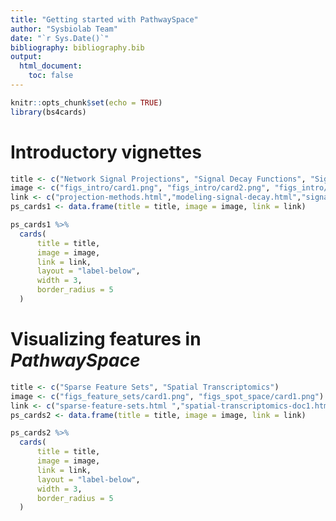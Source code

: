 ```yaml
---
title: "Getting started with PathwaySpace"
author: "Sysbiolab Team"
date: "`r Sys.Date()`"
bibliography: bibliography.bib
output:
  html_document:
    toc: false
---
```


```r
knitr::opts_chunk$set(echo = TRUE)
library(bs4cards)
```

# Introductory vignettes

```r
title <- c("Network Signal Projections", "Signal Decay Functions", "Signal Aggregation Rules")
image <- c("figs_intro/card1.png", "figs_intro/card2.png", "figs_intro/card3.png")
link <- c("projection-methods.html","modeling-signal-decay.html","signal-aggregation-rules.html")
ps_cards1 <- data.frame(title = title, image = image, link = link)
```

```r
ps_cards1 %>% 
  cards(
      title = title,
      image = image,
      link = link,
      layout = "label-below", 
      width = 3,
      border_radius = 5
  )
```

# Visualizing features in *PathwaySpace*

```r
title <- c("Sparse Feature Sets", "Spatial Transcriptomics")
image <- c("figs_feature_sets/card1.png", "figs_spot_space/card1.png")
link <- c("sparse-feature-sets.html ","spatial-transcriptomics-doc1.html")
ps_cards2 <- data.frame(title = title, image = image, link = link)
```

```r
ps_cards2 %>% 
  cards(
      title = title,
      image = image,
      link = link,
      layout = "label-below", 
      width = 3,
      border_radius = 5
  )
```



